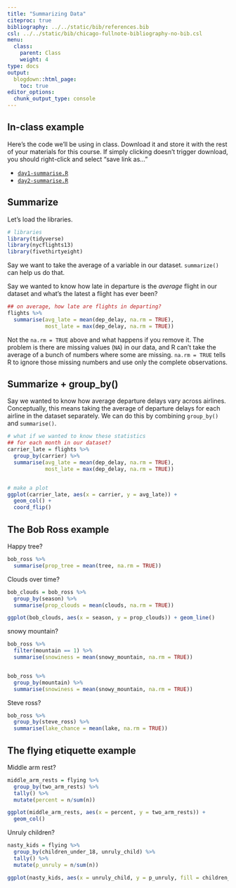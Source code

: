 ```yaml
---
title: "Summarizing Data"
citeproc: true
bibliography: ../../static/bib/references.bib
csl: ../../static/bib/chicago-fullnote-bibliography-no-bib.csl
menu: 
  class:
    parent: Class
    weight: 4
type: docs
output:
  blogdown::html_page:
    toc: true
editor_options: 
  chunk_output_type: console
---
```





## In-class example


Here's the code we'll be using in class. Download it and store it with the rest of your materials for this course. If simply clicking doesn't trigger download, you should right-click and select "save link as..."

* [<i class="fas fa-file-archive"></i> `day1-summarise.R`](/slides/code/day1-summarise.R)
* [<i class="fas fa-file-archive"></i> `day2-summarise.R`](/slides/code/day2-summarise.R)



## Summarize


Let's load the libraries.

```r
# libraries
library(tidyverse)
library(nycflights13)
library(fivethirtyeight)
```


Say we want to take the average of a variable in our dataset. `summarize()` can help us do that.


Say we wanted to know how late in departure is the *average* flight in our dataset and what's the latest a flight has ever been?

```r
## on average, how late are flights in departing?
flights %>%
  summarise(avg_late = mean(dep_delay, na.rm = TRUE),
            most_late = max(dep_delay, na.rm = TRUE))
```


Not the `na.rm = TRUE` above and what happens if you remove it. The problem is there are missing values (`NA`) in our data, and R can't take the average of a bunch of numbers where some are missing. `na.rm = TRUE` tells R to ignore those missing numbers and use only the complete observations.


## Summarize + group_by()


Say we wanted to know how average departure delays vary across airlines. Conceptually, this means taking the average of departure delays for each airline in the dataset separately. We can do this by combining `group_by()` and `summarise()`.


```r
# what if we wanted to know these statistics
## for each month in our dataset?
carrier_late = flights %>%
  group_by(carrier) %>%
  summarise(avg_late = mean(dep_delay, na.rm = TRUE),
            most_late = max(dep_delay, na.rm = TRUE))


# make a plot
ggplot(carrier_late, aes(x = carrier, y = avg_late)) +
  geom_col() +
  coord_flip()
```



## The Bob Ross example

Happy tree?

```r
bob_ross %>%
  summarise(prop_tree = mean(tree, na.rm = TRUE))
```


Clouds over time?

```r
bob_clouds = bob_ross %>%
  group_by(season) %>%
  summarise(prop_clouds = mean(clouds, na.rm = TRUE))

ggplot(bob_clouds, aes(x = season, y = prop_clouds)) + geom_line()
```


snowy mountain?

```r
bob_ross %>%
  filter(mountain == 1) %>%
  summarise(snowiness = mean(snowy_mountain, na.rm = TRUE))


bob_ross %>%
  group_by(mountain) %>%
  summarise(snowiness = mean(snowy_mountain, na.rm = TRUE))

```

Steve ross?

```r
bob_ross %>%
  group_by(steve_ross) %>%
  summarise(lake_chance = mean(lake, na.rm = TRUE))
```



## The flying etiquette example

Middle arm rest?

```r
middle_arm_rests = flying %>%
  group_by(two_arm_rests) %>%
  tally() %>%
  mutate(percent = n/sum(n))

ggplot(middle_arm_rests, aes(x = percent, y = two_arm_rests)) +
  geom_col()
```


Unruly children?

```r
nasty_kids = flying %>%
  group_by(children_under_18, unruly_child) %>%
  tally() %>%
  mutate(p_unruly = n/sum(n))

ggplot(nasty_kids, aes(x = unruly_child, y = p_unruly, fill = children_under_18)) + geom_col(position = "dodge")
```

